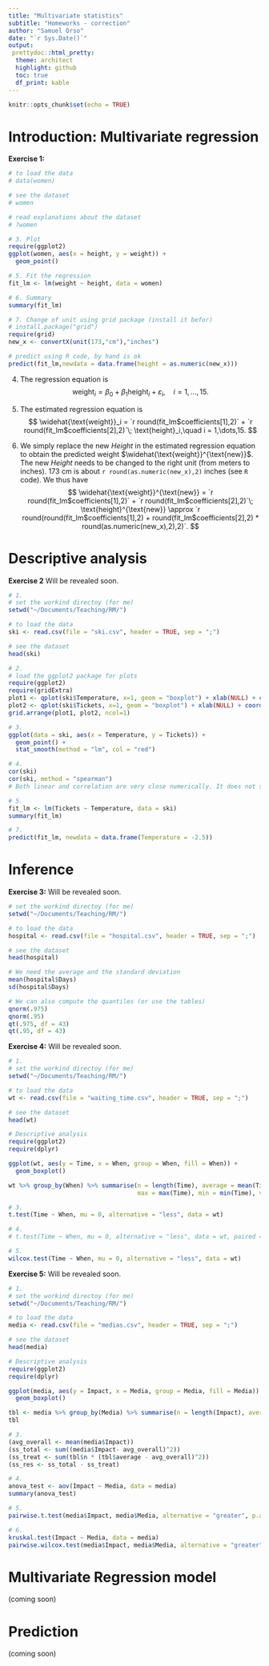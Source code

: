 ```yaml
---
title: "Multivariate statistics"
subtitle: "Homeworks - correction"
author: "Samuel Orso"
date: "`r Sys.Date()`"
output: 
 prettydoc::html_pretty:
  theme: architect
  highlight: github
  toc: true
  df_print: kable
---
```


```r
knitr::opts_chunk$set(echo = TRUE)
```

# Introduction: Multivariate regression
<div id="ex1">
**Exercise 1:** 
```r
# to load the data
# data(women)

# see the dataset
# women

# read explanations about the dataset
# ?women

# 3. Plot
require(ggplot2)
ggplot(women, aes(x = height, y = weight)) + 
  geom_point()

# 5. Fit the regression
fit_lm <- lm(weight ~ height, data = women)

# 6. Summary
summary(fit_lm)

# 7. Change of unit using grid package (install it befor)
# install.package("grid")
require(grid)
new_x <- convertX(unit(173,"cm"),"inches")

# predict using R code, by hand is ok
predict(fit_lm,newdata = data.frame(height = as.numeric(new_x)))
```

4. The regression equation is $$ \text{weight}_i = \beta_0 + \beta_1 \text{height}_i + \varepsilon_i,\quad i = 1,\dots,15.$$

6. The estimated regression equation is $$ \widehat{\text{weight}}_i = `r round(fit_lm$coefficients[1],2)` + `r round(fit_lm$coefficients[2],2)`\; \text{height}_i,\quad i = 1,\dots,15. $$

7. We simply replace the new *Height* in the estimated regression equation to obtain the predicted weight $\widehat{\text{weight}}^{\text{new}}$. The new *Height* needs to be changed to the right unit (from meters to inches). 173 cm is about `r round(as.numeric(new_x),2)` inches (see `R` code). We thus have $$ \widehat{\text{weight}}^{\text{new}} =  `r round(fit_lm$coefficients[1],2)` + `r round(fit_lm$coefficients[2],2)`\; \text{height}^{\text{new}} \approx `r round(round(fit_lm$coefficients[1],2) + round(fit_lm$coefficients[2],2) * round(as.numeric(new_x),2),2)`. $$
</div>

# Descriptive analysis
<div id="ex2">
**Exercise 2** Will be revealed soon.
```r
# 1.
# set the workind directoy (for me)
setwd("~/Documents/Teaching/RM/")

# to load the data
ski <- read.csv(file = "ski.csv", header = TRUE, sep = ";")

# see the dataset
head(ski)

# 2.
# load the ggplot2 package for plots
require(ggplot2)
require(gridExtra)
plot1 <- qplot(ski$Temperature, x=1, geom = "boxplot") + xlab(NULL) + coord_flip()
plot2 <- qplot(ski$Tickets, x=1, geom = "boxplot") + xlab(NULL) + coord_flip()
grid.arrange(plot1, plot2, ncol=1)

# 3.
ggplot(data = ski, aes(x = Temperature, y = Tickets)) + 
  geom_point() + 
  stat_smooth(method = "lm", col = "red")

# 4.
cor(ski)
cor(ski, method = "spearman")
# Both linear and correlation are very close numerically. It does not seem to have outliers. Also on the boxplots and scatterplot, no points seem to be outliers.

# 5. 
fit_lm <- lm(Tickets ~ Temperature, data = ski)
summary(fit_lm)

# 7.
predict(fit_lm, newdata = data.frame(Temperature = -2.5))
```

<!-- 6. The estimated regression equation is $$ \widehat{\text{Tickets}}_i = `r round(fit_lm$coefficients[1],2)` + `r round(fit_lm$coefficients[2],2)` \text{Temperature}_i,\quad i = 1,\dots,`r nrow(ski)`$$. -->

</div>

# Inference
<div id="ex3">
**Exercise 3:** Will be revealed soon.
```r
# set the workind directoy (for me)
setwd("~/Documents/Teaching/RM/")

# to load the data
hospital <- read.csv(file = "hospital.csv", header = TRUE, sep = ";")

# see the dataset
head(hospital)

# We need the average and the standard deviation
mean(hospital$Days)
sd(hospital$Days)

# We can also compute the quantiles (or use the tables)
qnorm(.975)
qnorm(.95)
qt(.975, df = 43)
qt(.95, df = 43)
```

<!-- 2. We have $\bar{x} = `r (mu <- round(mean(hospital$Days),4))`$ and the quantile $z_{0.975} = `r (z_a <- round(qnorm(.975),4))`$. The 95\% confidence interval is therefore $$ \text{CI}(\bar{x},95\%) = [`r mu` - `r z_a`/\sqrt{44};\; `r mu` + `r z_a`/\sqrt{44}] = [`r round(mu-z_a/sqrt(44),4)`;\;`r round(mu+z_a/sqrt(44),4)`] $$   -->
<!-- 3. The standard deviation is estimated at $\hat{\sigma}\approx `r (sig <- round(sd(hospital$Days),4))`$ and the quantile $t_{43;\;0.975} = `r (t_a <- round(qt(.975,df=43),4))`$. The 95\% confidence interval is therefore $$ \text{CI}(\bar{x},95\%) = [`r mu` - `r t_a`\;`r sig`/\sqrt{44};\; `r mu` + `r t_a`\;`r sig` /\sqrt{44}] = [`r round(mu-t_a*sig/sqrt(44),4)`;\;`r round(mu+t_a*sig/sqrt(44),4)`] $$   -->
<!-- 4. Clearly if the confidence level decreases, there is a lower probability that the confidence interval will contain the true value, it translates into a shorter interval. The quantiles are modifies as follows $z_{0.95} = `r (z_a <- round(qnorm(.95),4))`$ and $t_{43;\;0.95} = `r (t_a <- round(qt(.95,df=43),4))`$. The new confidence intervals are $$ \text{CI}(\bar{x},90\%) = [`r mu` - `r z_a`/\sqrt{44};\; `r mu` + `r z_a`/\sqrt{44}] = [`r round(mu-z_a/sqrt(44),4)`;\;`r round(mu+z_a/sqrt(44),4)`] $$ and  $$ \text{CI}(\bar{x},90\%) = [`r mu` - `r t_a`\;`r sig`/\sqrt{44};\; `r mu` + `r t_a`\;`r sig` /\sqrt{44}] = [`r round(mu-t_a*sig/sqrt(44),4)`;\;`r round(mu+t_a*sig/sqrt(44),4)`] $$   -->

</div>

<div id="ex4">
**Exercise 4:** Will be revealed soon.
```r
# 1.
# set the workind directoy (for me)
setwd("~/Documents/Teaching/RM/")

# to load the data
wt <- read.csv(file = "waiting_time.csv", header = TRUE, sep = ";")

# see the dataset
head(wt)

# Descriptive analysis
require(ggplot2)
require(dplyr)

ggplot(wt, aes(y = Time, x = When, group = When, fill = When)) +
  geom_boxplot()

wt %>% group_by(When) %>% summarise(n = length(Time), average = mean(Time), median = median(Time),
                                    max = max(Time), min = min(Time), variance = var(Time))

# 3.
t.test(Time ~ When, mu = 0, alternative = "less", data = wt)

# 4.
# t.test(Time ~ When, mu = 0, alternative = "less", data = wt, paired = TRUE)

# 5. 
wilcox.test(Time ~ When, mu = 0, alternative = "less", data = wt)
```

<!-- 2. It is not clear from the description that we have the exact same clients before/after the change of process. Somehow, it would make more sense to have different clients. Additionnaly,from the descriptive analysis, we can see that the number of clients is inequal. A $t$-test for two different means seems more adequate. Since we are expecting a decrease in waiting time after the change, we should orientate the alternative hypothesis. We make the following hypothesis: $$ H_0:\mu_{\text{Before}} = \mu_{\text{After}} $$ agains $$ H_1: \mu_{\text{Before}} > \mu_{\text{After}} $$ Since there are no indications, we take a default significance level of $\alpha=5\%$.    -->
<!-- 3. Based on the sample and a level of $\alpha=5\%$, we reject $H_0$. We conclude the waiting time decreased significantly after the change of process.     -->
<!-- 4. As already mentionned, the number of unit is different between after/before, so a paired $t$-test is not possible.     -->
<!-- 5. On the boxplot we can see two potential outliers that may influence the mean of the groupe before. This influence may bias the $p$-value towards rejecting the null. The $t$-test and Wilcoxon test do not contradict each, both reject $H_0$ at level of significance of 5\%.  -->
</div>

<div id="ex5">
**Exercise 5:** Will be revealed soon.
```r
# 1.
# set the workind directoy (for me)
setwd("~/Documents/Teaching/RM/")

# to load the data
media <- read.csv(file = "medias.csv", header = TRUE, sep = ";")

# see the dataset
head(media)

# Descriptive analysis
require(ggplot2)
require(dplyr)

ggplot(media, aes(y = Impact, x = Media, group = Media, fill = Media)) +
  geom_boxplot()

tbl <- media %>% group_by(Media) %>% summarise(n = length(Impact), average = mean(Impact), variance = var(Impact))
tbl

# 3.
(avg_overall <- mean(media$Impact))
(ss_total <- sum((media$Impact- avg_overall)^2))
(ss_treat <- sum(tbl$n * (tbl$average - avg_overall)^2))
(ss_res <- ss_total - ss_treat)

# 4.
anova_test <- aov(Impact ~ Media, data = media)
summary(anova_test)

# 5. 
pairwise.t.test(media$Impact, media$Media, alternative = "greater", p.adjust.method = "none", pool.sd = FALSE)

# 6.
kruskal.test(Impact ~ Media, data = media)
pairwise.wilcox.test(media$Impact, media$Media, alternative = "greater", p.adjust.method = "none")
```


<!-- 2. There is a clear distinction between `Media` on `Impact`, we have the following order: `Website` > `Television` > `Radio` > `Newspaper`. The distinction between the two last is less evident as `Radio` is more disperse. This order will be uses for pairwise comparisons to answer the question of research. There are no reasons to believe outliers are present in this dataset.    -->
<!-- 3. We have $H_0 :$ all averages are equals agains $H_1:$ at least one difference. We work with a level of significance of $\alpha=0.05$. First we compute the total sum of squares. Then, the treatment sum of squares, from which we can deduce the residual some of squares. Here we can do it by hand, since the dataset is of reasonable size, or by using `R` (see the code). We obtain -->

<!-- Quantity                       | Value -->
<!-- ------------------------------ | -------------- -->
<!-- $\text{df}_1$                  | $3$   -->
<!-- $\text{df}_2$                  | $36$   -->
<!-- $\text{SS}_{\text{Treatment}}$ | `r ss_treat`     -->
<!-- $\text{SS}_{\text{Residuals}}$ | `r ss_res`   -->
<!-- $\text{MS}_{\text{Treatment}}$ | `r (ms_treat <- round(ss_treat/3,4))` -->
<!-- $\text{MS}_{\text{Residuals}}$ | `r (ms_res <- round(ss_res/36,4))` -->
<!-- $t_{\text{obs}}$               | `r (tobs <- round(ms_treat / ms_res,4))`  -->
<!-- $p$-value                      | `r round(1 - pf(tobs,df1=3,df2=36),4)` -->

<!-- We can clearly reject $H_0$ based on this sample and a level of significance of $\alpha=5\%$.     -->
<!-- 4. Same results up to rounding errors.    -->
<!-- 5. The Dunn-Sidak correction is obtained by $$ \alpha_I = 1 - 0.95^{1/6} \approx `r round(1 - 0.95^(1/6),4)`  $$ since there are six different pairs. We cannot conclude on the difference between `Radio` and `Newspaper`, and `Radio` and `Television`, all the other differences are significant with the Dunn-Sidak correction based on this sample. In particular, we can conclude that the `Website` is has the best Impact.   -->
<!-- 6. Since there is no reason to fear influenced from outliers, it seems unnecessary to perform Kruskal-Wallis Wilcoxon tests. Anyway, we perform these tests and found no contradictions. -->
</div>

# Multivariate Regression model
(coming soon)  

# Prediction
(coming soon)
